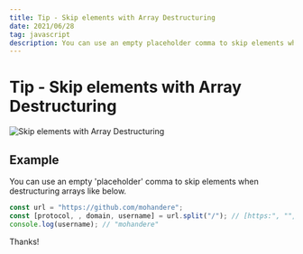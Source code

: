 ```yaml
---
title: Tip - Skip elements with Array Destructuring
date: 2021/06/28
tag: javascript
description: You can use an empty placeholder comma to skip elements when destructuring arrays.
---
```


# Tip - Skip elements with Array Destructuring


<Image
  src="/images/Skipping-Values-from-Array.svg"
  alt="Skip elements with Array Destructuring"
  width={1000}
  height={320}
  layout="responsive"
  quality={100}
  className="next-image"
/>

## Example

You can use an empty 'placeholder' comma to skip elements when
destructuring arrays like below.

```js
const url = "https://github.com/mohandere";
const [protocol, , domain, username] = url.split("/"); // [https:", "", "github.com", "mohandere"]
console.log(username); // "mohandere"
```

Thanks!
